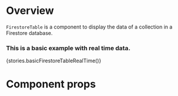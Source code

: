 
<Meta title="Modules/Listview/Components/FirestoreTable" component={FirestoreTable} />

# Overview

`FirestoreTable` is a component to display the data of a collection in a Firestore database.

### This is a basic example with real time data.

<Preview>
    <Story name="FirestoreTable">{stories.basicFirestoreTableRealTime()}</Story>
</Preview>

# Component props

<Props of={FirestoreTable} />
